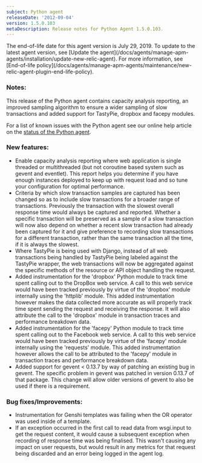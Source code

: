```yaml
---
subject: Python agent
releaseDate: '2012-09-04'
version: 1.5.0.103
metaDescription: Release notes for Python Agent 1.5.0.103.
---
```


<Callout variant="important">
  The end-of-life date for this agent version is July 29, 2019. To update to the latest agent version, see [Update the agent](/docs/agents/manage-apm-agents/installation/update-new-relic-agent). For more information, see [End-of-life policy](/docs/agents/manage-apm-agents/maintenance/new-relic-agent-plugin-end-life-policy).
</Callout>

### Notes:

This release of the Python agent contains capacity analysis reporting, an improved sampling algorithm to ensure a wider sampling of slow transactions and added support for TastyPie, dropbox and facepy modules.

For a list of known issues with the Python agent see our online help article on the [status of the Python agent](https://newrelic.com/docs/python/status-of-python-agent).

### New features:

* Enable capacity analysis reporting where web application is single threaded or multithreaded (but not coroutine based system such as gevent and eventlet). This report helps you determine if you have enough instances deployed to keep up with request load and so tune your configuration for optimal performance.
* Criteria by which slow transaction samples are captured has been changed so as to include slow transactions for a broader range of transactions. Previously the transaction with the slowest overall response time would always be captured and reported. Whether a specific transaction will be preserved as a sample of a slow transaction will now also depend on whether a recent slow transaction had already been captured for it and give preference to recording slow transactions for a different transaction, rather than the same transaction all the time, if it is always the slowest.
* Where TastyPie is being used with Django, instead of all web transactions being handled by TastyPie being labeled against the TastyPie wrapper, the web transactions will now be aggregated against the specific methods of the resource or API object handling the request.
* Added instrumentation for the 'dropbox' Python module to track time spent calling out to the DropBox web service. A call to this web service would have been tracked previously by virtue of the 'dropbox' module internally using the 'httplib' module. This added instrumentation however makes the data collected more accurate as will properly track time spent sending the request and receiving the response. It will also attribute the call to the 'dropbox' module in transaction traces and performance breakdown data.
* Added instrumentation for the 'facepy' Python module to track time spent calling out to the Facebook web service. A call to this web service would have been tracked previously by virtue of the 'facepy' module internally using the 'requests' module. This added instrumentation however allows the call to be attributed to the 'facepy' module in transaction traces and performance breakdown data.
* Added support for gevent &lt; 0.13.7 by way of patching an existing bug in gevent. The specific problem in gevent was patched in version 0.13.7 of that package. This change will allow older versions of gevent to also be used if there is a requirement.

### Bug fixes/Improvements:

* Instrumentation for Genshi templates was failing when the OR operator was used inside of a template.
* If an exception occurred in the first call to read data from wsgi.input to get the request content, it would cause a subsequent exception when recording of response time was being finalised. This wasn't causing any impact on user requests, but would result in any metrics for that request being discarded and an error being logged in the agent log.
